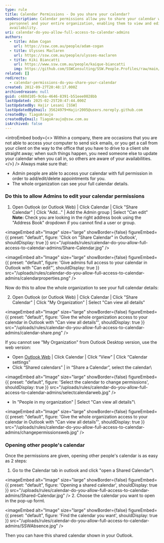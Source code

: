 ```yaml
---
type: rule
title: Calendar Permissions - Do you share your calendar?
seoDescription: Calendar permissions allow you to share your calendar with admin
  personnel and your entire organization, enabling them to view and edit your
  availability.
uri: calendar-do-you-allow-full-access-to-calendar-admins
authors:
  - title: Adam Cogan
    url: https://ssw.com.au/people/adam-cogan
  - title: Ulysses Maclaren
    url: https://ssw.com.au/people/ulysses-maclaren
  - title: Kiki Biancatti
    url: https://www.ssw.com.au/people/kaique-biancatti
    img: https://github.com/SSWConsulting/SSW.People.Profiles/raw/main/Kaique-Biancatti/Images/Kaique-Biancatti-Profile.jpg
related: []
redirects:
  - calendar-permissions-do-you-share-your-calendar
created: 2012-09-27T20:48:17.000Z
archivedreason: null
guid: c480d105-9c6a-4646-8391-b51eee0028bb
lastUpdated: 2025-02-25T20:47:44.000Z
lastUpdatedBy: Hajir Lesani [SSW]
lastUpdatedByEmail: 35624979+Hajir2005@users.noreply.github.com
createdBy: TiagoAraujo
createdByEmail: TiagoAraujo@ssw.com.au
isArchived: false
---
```

<introEmbed
  body={<>
Within a company, there are occasions that you are not able to access your computer to send sick emails, or you get a call from your client on the way to the office that you have to drive to a client site straight away; when such things happen, you need someone else to update your calendar when you call in, so others are aware of your availabilities.
  </>}
/>
Always make sure that:

* Admin people are able to access your calendar with full permission in order to add/edit/delete appointments for you.
* The whole organization can see your full calendar details.

### Do this to allow Admins to edit your calendar permissions

1. Open Outlook (or Outlook Web) | Click Calendar | Click "Share Calendar" | Click "Add..." | Add the Admin group | Select "Can edit"
   **Note:** Check you are looking in the right address book using the "Address Book" dropdown if you cannot find a user or group.


<imageEmbed
  alt="Image"
  size="large"
  showBorder={false}
  figureEmbed={{
    preset: "default",
    figure: 'Click on "Share Calendar" in Outlook',
    shouldDisplay: true
  }}
  src="/uploads/rules/calendar-do-you-allow-full-access-to-calendar-admins/Share-Calendar.jpg"
/>


<imageEmbed
  alt="Image"
  size="large"
  showBorder={false}
  figureEmbed={{
    preset: "default",
    figure: 'Give admins full access to your calendar in Outlook with "Can edit"',
    shouldDisplay: true
  }}
  src="/uploads/rules/calendar-do-you-allow-full-access-to-calendar-admins/calendarproperties.png"
/>

Now do this to allow the whole organization to see your full calendar details:

2. Open Outlook (or Outlook Web) | Click Calendar | Click "Share Calendar" | Click "My Organization" | Select "Can view all details"


<imageEmbed
  alt="Image"
  size="large"
  showBorder={false}
  figureEmbed={{
    preset: "default",
    figure: 'Give the whole organization access to your calendar in Outlook with "Can view all details"',
    shouldDisplay: true
  }}
  src="/uploads/rules/calendar-do-you-allow-full-access-to-calendar-admins/calendar-share.png"
/>

If you cannot see "My Organization" from Outlook Desktop version, use the web version:

* Open [Outlook Web](https://outlook.office.com/) | Click Calendar | Click “View” | Click “Calendar settings”
* Click “Shared calendars” | in “Share a Calendar”, select the calendar\
  
<imageEmbed
  alt="Image"
  size="large"
  showBorder={false}
  figureEmbed={{
    preset: "default",
    figure: 'Select the calendar to change permissions',
    shouldDisplay: true
  }}
  src="/uploads/rules/calendar-do-you-allow-full-access-to-calendar-admins/selectcalendarweb.jpg"
/>
* In "People in my organization" | Select "Can view all details"\
  
<imageEmbed
  alt="Image"
  size="large"
  showBorder={false}
  figureEmbed={{
    preset: "default",
    figure: 'Give the whole organization access to your calendar in Outlook with "Can view all details"',
    shouldDisplay: true
  }}
  src="/uploads/rules/calendar-do-you-allow-full-access-to-calendar-admins/changepermissionsweb.jpg"
/>

### Opening other people's calendar

Once the permissions are given, opening other people's calendar is as easy as 2 steps:

1. Go to the Calendar tab in outlook and click "open a Shared Calendar"\
   
<imageEmbed
  alt="Image"
  size="large"
  showBorder={false}
  figureEmbed={{
    preset: "default",
    figure: 'Opening a shared calendar',
    shouldDisplay: true
  }}
  src="/uploads/rules/calendar-do-you-allow-full-access-to-calendar-admins/Shared-Calendar.jpg"
/>
2. Choose the calendar you want to open in the pop-up form\
   
<imageEmbed
  alt="Image"
  size="large"
  showBorder={false}
  figureEmbed={{
    preset: "default",
    figure: 'Find the calendar you want',
    shouldDisplay: true
  }}
  src="/uploads/rules/calendar-do-you-allow-full-access-to-calendar-admins/SSWAbsence.jpg"
/>

Then you can have this shared calendar shown in your Outlook.
